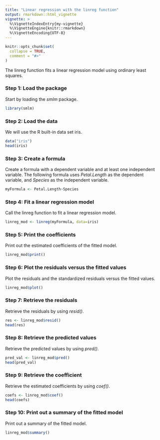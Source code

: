 ```yaml
---
title: "Linear regression with the linreg function"
output: rmarkdown::html_vignette
vignette: >
  %\VignetteIndexEntry{my-vignette}
  %\VignetteEngine{knitr::rmarkdown}
  %\VignetteEncoding{UTF-8}
---
```


```r
knitr::opts_chunk$set(
  collapse = TRUE,
  comment = "#>"
)
```
The linreg function fits a linear regression model using ordinary least squares.

### Step 1: Load the package
Start by loading the *smlm* package.
```r
library(smlm)
```


### Step 2: Load the data
We will use the R built-in data set iris.
```r
data("iris")
head(iris)
```

### Step 3: Create a formula
Create a formula with a dependent variable and at least one independent variable. The following formula uses *Petal.Length* as the dependent variable, and *Species* as the independent variable.
```r
myFormula <- Petal.Length~Species
```

### Step 4: Fit a linear regression model
Call the linreg function to fit a linear regression model.
```r
linreg_mod <- linreg(myFormula, data=iris)
```

### Step 5: Print the coefficients
Print out the estimated coefficients of the fitted model.
```r
linreg_mod$print()
```

### Step 6: Plot the residuals versus the fitted values
Plot the residuals and the standardized residuals versus the fitted values.
```r
linreg_mod$plot()
```

### Step 7: Retrieve the residuals
Retrieve the residuals by using *resid()*.
```r
res <- linreg_mod$resid()
head(res)
```

### Step 8: Retrieve the predicted values
Retrieve the predicted values by using *pred()*.
```r
pred_val <- linreg_mod$pred()
head(pred_val)
```

### Step 9: Retrieve the coefficient
Retrieve the estimated coefficients by using *coef()*.
```r
coefs <- linreg_mod$coef()
head(coefs)
```

### Step 10: Print out a summary of the fitted model
Print out a summary of the fitted model.
```r
linreg_mod$summary()
```
